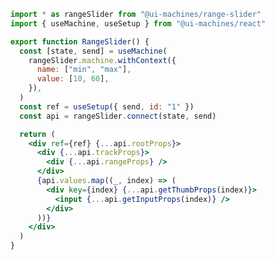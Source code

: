 ```jsx
import * as rangeSlider from "@ui-machines/range-slider"
import { useMachine, useSetup } from "@ui-machines/react"

export function RangeSlider() {
  const [state, send] = useMachine(
    rangeSlider.machine.withContext({
      name: ["min", "max"],
      value: [10, 60],
    }),
  )
  const ref = useSetup({ send, id: "1" })
  const api = rangeSlider.connect(state, send)

  return (
    <div ref={ref} {...api.rootProps}>
      <div {...api.trackProps}>
        <div {...api.rangeProps} />
      </div>
      {api.values.map((_, index) => (
        <div key={index} {...api.getThumbProps(index)}>
          <input {...api.getInputProps(index)} />
        </div>
      ))}
    </div>
  )
}
```
